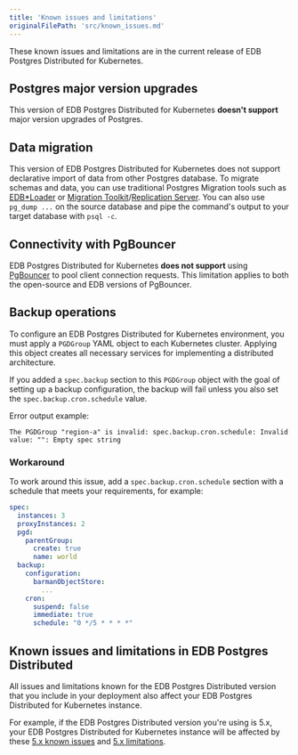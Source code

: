 ```yaml
---
title: 'Known issues and limitations'
originalFilePath: 'src/known_issues.md'
---
```


These known issues and limitations are in the current release of EDB Postgres Distributed for Kubernetes. 

## Postgres major version upgrades

This version of EDB Postgres Distributed for Kubernetes **doesn't support** major version upgrades of Postgres.

## Data migration

This version of EDB Postgres Distributed for Kubernetes does not support declarative import of data from other Postgres database.
To migrate schemas and data, you can use traditional Postgres Migration tools such as [EDB\*Loader](/pgd/latest/data_migration/edbloader/) or [Migration Toolkit](/migration_toolkit/latest/)/[Replication Server](/eprs/latest/).
You can also use `pg_dump ...` on the source database and pipe the command's output to your target database with `psql -c`.

## Connectivity with PgBouncer

EDB Postgres Distributed for Kubernetes **does not support** using [PgBouncer](/pgbouncer/latest/) to pool client connection requests. 
This limitation applies to both the open-source and EDB versions of PgBouncer.

## Backup operations

To configure an EDB Postgres Distributed for Kubernetes environment, you must apply a `PGDGroup` YAML object to each Kubernetes cluster. Applying this object
creates all necessary services for implementing a distributed architecture. 

If you added a `spec.backup` section to this `PGDGroup` object with the goal of setting up a backup configuration, 
the backup will fail unless you also set the `spec.backup.cron.schedule` value. 

Error output example:

```
The PGDGroup "region-a" is invalid: spec.backup.cron.schedule: Invalid value: "": Empty spec string
```

### Workaround

To work around this issue, add a `spec.backup.cron.schedule` section with a schedule that meets your requirements, for example: 

```yaml
spec:  
  instances: 3  
  proxyInstances: 2  
  pgd:  
    parentGroup:  
      create: true  
      name: world  
  backup:  
    configuration:  
      barmanObjectStore:  
        ...  
    cron:  
      suspend: false  
      immediate: true  
      schedule: "0 */5 * * * *"
```

## Known issues and limitations in EDB Postgres Distributed

All issues and limitations known for the EDB Postgres Distributed version that you include in your deployment also affect 
your EDB Postgres Distributed for Kubernetes instance.

For example, if the EDB Postgres Distributed version you're using is 5.x, your EDB Postgres Distributed for Kubernetes 
instance will be affected by these [5.x known issues](/pgd/5/known_issues/) and [5.x limitations](/pgd/latest/planning/limitations/).
